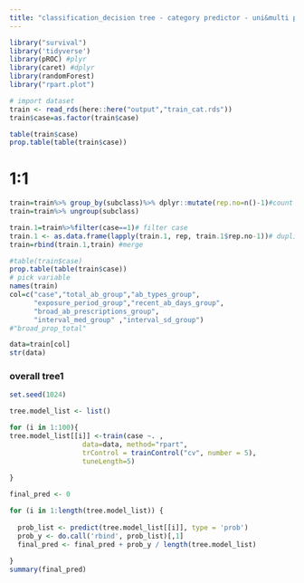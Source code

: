 ```yaml
---
title: "classification_decision tree - category predictor - uni&multi predictor- 1:6 vs 1:1"
---
```


```r
library("survival")
library('tidyverse')
library(pROC) #plyr
library(caret) #dplyr
library(randomForest)
library("rpart.plot")
```


```r
# import dataset
train <- read_rds(here::here("output","train_cat.rds"))
train$case=as.factor(train$case)

table(train$case)
prop.table(table(train$case))
```



# 1:1 
```r
train=train%>% group_by(subclass)%>% dplyr::mutate(rep.no=n()-1)#count control no. in subclass
train=train%>% ungroup(subclass)

train.1=train%>%filter(case==1)# filter case
train.1 <- as.data.frame(lapply(train.1, rep, train.1$rep.no-1))# duplicate case (6case:6control)
train=rbind(train.1,train) #merge

#table(train$case)
prop.table(table(train$case))
# pick variable
names(train)
col=c("case","total_ab_group","ab_types_group",
      "exposure_period_group","recent_ab_days_group",
      "broad_ab_prescriptions_group",
      "interval_med_group" ,"interval_sd_group")
#"broad_prop_total"

data=train[col]
str(data)
```



### overall tree1
```r
set.seed(1024)

tree.model_list <- list()

for (i in 1:100){
tree.model_list[[i]] <-train(case ~. , 
                  data=data, method="rpart",
                  trControl = trainControl("cv", number = 5),
                  tuneLength=5)
  
}

final_pred <- 0

for (i in 1:length(tree.model_list)) {
  
  prob_list <- predict(tree.model_list[[i]], type = 'prob')
  prob_y <- do.call('rbind', prob_list)[,1]
  final_pred <- final_pred + prob_y / length(tree.model_list)
  
}
summary(final_pred)
```

